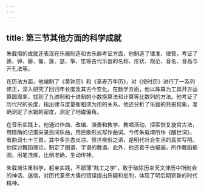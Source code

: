 ```yaml
---
---
---
```

title: 第三节其他方面的科学成就
---



朱载堉的成就还表现在乐器制造和古乐器考证方面，他制造了律准、律管，考证了篪、钟、磬、籥、篴、瑟、筝、笙等古代乐器的名称、形状、规范、音名、音高与开孔法等。

在历法方面，他编制了《黄钟历》和《圣寿万年历》，对《授时历》进行了一系列修正，深入研究了回归年长度及其古今变化。在数学方面，他以珠算为工具开方运算圆周率，找到了九进制和十进制的小数换算法和计算等比数列的方法。他考证了历代尺的长度，指出律与度量衡相须为用的关系。他还分析了乐器的共振现象，准确测定了水银的密度，测定了地磁偏角。

在音乐实践上，他通过作曲、改编、演奏和教学、教唱活动，探索恢复旋宫古法，用精确的记谱采录民间乐曲，用民歌形式写作曲词。今传朱载堉所作《醒世词》，有曲词七十三首，其中多世态炎凉、愤世疾俗之语，是明代社会生活的真实写照。他探讨舞蹈理论，制定了图谱、字谱的舞谱。此外，他还善于白描画，所作舞蹈插图，用笔洗练，比例准确，生动传神。

朱载堉注重科学，躬亲实践，不鄙薄“贱工之学”，敢于破除历来天文律历中所附会的神话、迷信，对历代圣贤大儒的错误提出质疑和批判，体现了明后期崭新的时代精神。